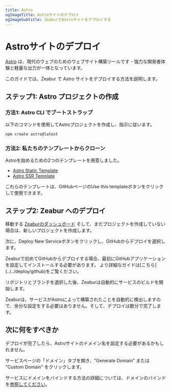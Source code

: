 ```yaml
---
title: Astro 
ogImageTitle: Astroサイトのデプロイ 
ogImageSubtitle: ZeaburでAstroサイトをデプロイする
---
```



# Astroサイトのデプロイ

[Astro](https://astro.build/) は、現代のウェブのためのウェブサイト構築ツールです - 強力な開発者体験と軽量な出力が一体となっています。

このガイドでは、Zeabur で Astro サイトをデプロイする方法を説明します。

## ステップ1: Astro プロジェクトの作成

### 方法1: Astro CLI でブートストラップ

以下のコマンドを使用してAstroプロジェクトを作成し、指示に従います。

```bash
npm create astro@latest
```

### 方法2: 私たちのテンプレートからクローン

Astroを始めるための2つのテンプレートを用意しました。

- [Astro Static Template](https://github.com/zeabur/astro-static-template)
- [Astro SSR Template](https://github.com/zeabur/astro-ssr-template)

これらのテンプレートは、GitHubページのUse this templateボタンをクリックして使用できます。

## ステップ2: Zeabur へのデプロイ
移動する [Zeaburのダッシュボード](https://dash.zeabur.com) そして、まだプロジェクトを作成していない場合は、新しいプロジェクトを作成します。

次に、Deploy New Serviceボタンをクリックし、GitHubからデプロイを選択します。

<Callout> 
Zeaburで初めてGitHubからデプロイする場合、最初にGitHubアプリケーションを設定してインストールする必要があります。 
より詳細なガイドは[こちら](../../deploy/github)をご覧ください。
 </Callout>

リポジトリとブランチを選択した後、Zeaburは自動的にサービスのビルドを開始します。

Zeaburは、サービスがAstroによって構築されたことを自動的に検出しますので、余分な設定をする必要はありません。そして、デプロイは数分で完了します。

## 次に何をすべきか
デプロイが完了したら、Astroサイトのドメイン名を設定する必要があるかもしれません。

サービスページの「ドメイン」タブを開き、"Generate Domain" または "Custom Domain" をクリックします。

サービスにドメインをバインドする方法の詳細については、ドメインのバインドを[参照してください](../../deploy/domain-binding)。